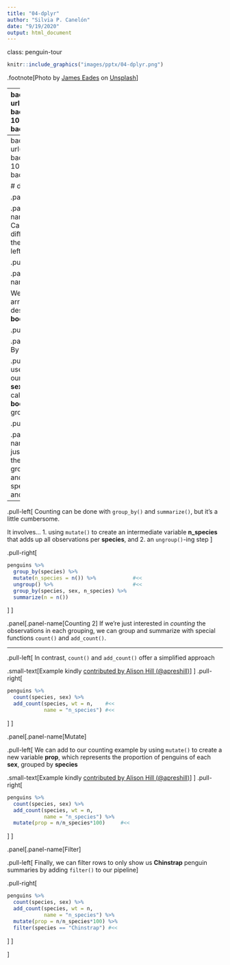 ```yaml
---
title: "04-dplyr"
author: "Silvia P. Canelón"
date: "9/19/2020"
output: html_document
---
```


class: penguin-tour

```r
knitr::include_graphics("images/pptx/04-dplyr.png")
```

.footnote[<span>Photo by <a href="https://unsplash.com/@eadesstudio?utm_source=unsplash&amp;utm_medium=referral&amp;utm_content=creditCopyText">James Eades</a> on <a href="https://unsplash.com/collections/12240655/palmerpenguins/d5aed8c855e26061e5e651d3f180b76d?utm_source=unsplash&amp;utm_medium=referral&amp;utm_content=creditCopyText">Unsplash</a></span>
]

---
background-image: url(images/hex/dplyr.png)
background-position: 1050px 50px
background-size: 80px
  
# dplyr: info

.panelset[
.panel[.panel-name[Overview]

.pull-left[
### Data transformation helps you get the data in exactly the right form you need. <br/> With `dplyr` you can:

- create new variables
- create summaries
- rename variables
- reorder observations
- ...and more!
]
.pull-right[
- Pick observations by their values with `filter()`.
- Reorder the rows with `arrange()`.
- Pick variables by their names `select()`.
- Create new variables with functions of existing variables with `mutate()`.
- Collapse many values down to a single summary with `summarize()`.
- `group_by()` gets the above functions to operate group-by-group rather than on the entire dataset. 
- and `count()` + `add_count()` simplify `group_by()` + `summarize()` when you just want to count
]
]

.panel[.panel-name[Cheatsheet]

`r fontawesome::fa("file-pdf")` PDF: https://github.com/rstudio/cheatsheets/raw/main/data-transformation.pdf
![](https://raw.githubusercontent.com/rstudio/cheatsheets/master/pngs/thumbnails/data-transformation-cheatsheet-thumbs.png)
]

.panel[.panel-name[Reading]

.left-column[
```r
knitr::include_graphics("images/r4ds-cover.png")
```
]

.right-column[
### R for Data Science: [Ch 11 Data transformation](https://r4ds.had.co.nz/transform.html)

### Package documentation: https://dplyr.tidyverse.org/
]
]
]

---
background-image: url(images/hex/dplyr.png)
background-position: 1050px 50px
background-size: 80px

# dplyr: exercise

.panelset[

.panel[.panel-name[Select]
.center[ 
### Can you spot the difference in performing the same operation?
]
.pull-left[
```r
select(penguins, species, sex, body_mass_g)
```
]

.pull-right[
```r
penguins %>%
  select(species, sex, body_mass_g)
```
]
]

.panel[.panel-name[Arrange]

We can use `arrange()` to arrange our data in descending order by **body_mass_g**

.pull-left[
```r
glimpse(penguins)
```
]
.pull-right[
```r
penguins %>%
  select(species, sex, body_mass_g) %>%
  arrange(desc(body_mass_g)) #<<
```
]
]


.panel[.panel-name[Group By & Summarize]

.pull-left[
.middle[We can use `group_by()` to group our data by **species** and **sex**, and `summarize()` to calculate the average **body_mass_g** for each grouping.]
]

.pull-right[
```r
penguins %>%
  select(species, sex, body_mass_g) %>%
  group_by(species, sex) %>%          #<<
  summarize(mean = mean(body_mass_g)) #<<
```
]
]


.panel[.panel-name[Counting 1]
If we're just interested in _counting_ the observations in each grouping, we can group and summarize with special functions `count()` and `add_count()`.

----

.pull-left[
Counting can be done with `group_by()` and `summarize()`, but it's a little cumbersome. 

It involves...
1. using `mutate()` to create an intermediate variable **n_species** that adds up all observations per **species**, and
2. an `ungroup()`-ing step
]

.pull-right[
```r
penguins %>% 
  group_by(species) %>%
  mutate(n_species = n()) %>%            #<<
  ungroup() %>%                          #<<
  group_by(species, sex, n_species) %>%
  summarize(n = n())
```
]
]

.panel[.panel-name[Counting 2]
If we're just interested in _counting_ the observations in each grouping, we can group and summarize with special functions `count()` and `add_count()`.

----

.pull-left[
In contrast, `count()` and `add_count()` offer a simplified approach

.small-text[Example kindly [contributed by Alison Hill (@apreshill)](https://github.com/spcanelon/2020-rladies-chi-tidyverse/issues/2)]
]
.pull-right[
```r
penguins %>% 
  count(species, sex) %>%
  add_count(species, wt = n,    #<<
            name = "n_species") #<<
```
]
]

.panel[.panel-name[Mutate]

.pull-left[
We can add to our counting example by using `mutate()` to create a new variable **prop**, which represents the proportion of penguins of each **sex**, grouped by **species**

.small-text[Example kindly [contributed by Alison Hill (@apreshill)](https://github.com/spcanelon/2020-rladies-chi-tidyverse/issues/2)]
]
.pull-right[
```r
penguins %>% 
  count(species, sex) %>%
  add_count(species, wt = n, 
            name = "n_species") %>%
  mutate(prop = n/n_species*100)     #<<
```
]
]

.panel[.panel-name[Filter]

.pull-left[
Finally, we can filter rows to only show us **Chinstrap** penguin summaries by adding `filter()` to our pipeline]

.pull-right[
```r
penguins %>% 
  count(species, sex) %>%
  add_count(species, wt = n, 
            name = "n_species") %>%
  mutate(prop = n/n_species*100) %>%
  filter(species == "Chinstrap") #<<
```
]
]

]
